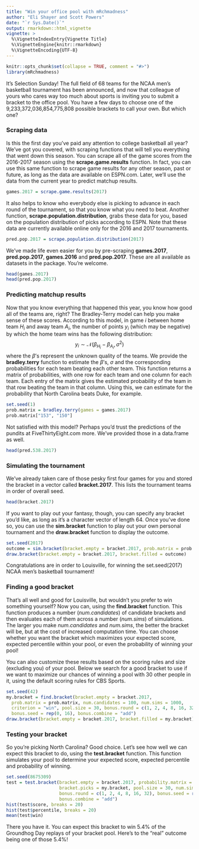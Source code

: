 ```yaml
---
title: "Win your office pool with mRchmadness"
author: "Eli Shayer and Scott Powers"
date: "`r Sys.Date()`"
output: rmarkdown::html_vignette
vignette: >
  %\VignetteIndexEntry{Vignette Title}
  %\VignetteEngine{knitr::rmarkdown}
  %\VignetteEncoding{UTF-8}
---
```


```r
knitr::opts_chunk$set(collapse = TRUE, comment = "#>")
library(mRchmadness)
```

It's Selection Sunday! The full field of 68 teams for the NCAA men's basketball tournament has
been announced, and now that colleague of yours who cares way too much about sports is inviting
you to submit a bracket to the office pool. You have a few days to choose one of the
9,233,372,036,854,775,808 possible brackets to call your own. But which one?

### Scraping data

Is this the first day you've paid any attention to college basketball all year? We've got you
covered, with scraping functions that will tell you everything that went down this season. You
can scrape all of the game scores from the 2016-2017 season using the **scrape.game.results**
function. In fact, you can use this same function to scrape game results for any other season,
past or future, as long as the data are available on ESPN.com. Later, we'll use the data from
the current year to predict matchup results.

```r
games.2017 = scrape.game.results(2017)
```

It also helps to know who everybody else is picking to advance in each round of the tournament,
so that you know what you need to beat. Another function, **scrape.population.distribution**,
grabs these data for you, based on the population distribution of picks according to ESPN. Note
that these data are currently available online only for the 2016 and 2017 tournaments.

```r
pred.pop.2017 = scrape.population.distribution(2017)
```

We've made life even easier for you by pre-scraping **games.2017**, **pred.pop.2017**,
**games.2016** and **pred.pop.2017**. These are all available as datasets in the package.
You're welcome.

```r
head(games.2017)
head(pred.pop.2017)
```

### Predicting matchup results

Now that you know everything that happened this year, you know how good all of the teams are,
right? The Bradley-Terry model can help you make sense of these scores. According to this model,
in game $i$ between home team $H_i$ and away team $A_i$, the number of points $y_i$ (which may
be negative) by which the home team wins has the following distribution:
$$y_i\sim\mathcal N(\beta_{H_i} - \beta_{A_i}, \sigma^2)$$
where the $\beta$'s represent the unknown quality of the teams. We provide the
**bradley.terry**
function to estimate the $\beta$'s, $\sigma$ and the corresponding probabilities for each team
beating each other team.  This function returns a matrix of probabilities, with one row for each
team and one column for each team. Each entry of the matrix gives the estimated probability of
the team in that row beating the team in that column. Using this, we can estimate for the
probability that North Carolina beats Duke, for example.

```r
set.seed(1)
prob.matrix = bradley.terry(games = games.2017)
prob.matrix["153", "150"]
```

Not satisfied with this model? Perhaps you'd trust the predictions of the pundits at
FiveThirtyEight.com more. We've provided those in a data.frame as well.

```r
head(pred.538.2017)
```

### Simulating the tournament

We've already taken care of those pesky first four games for you and stored the bracket in a
vector called **bracket.2017**. This lists the tournament teams in order of overall seed.

```r
head(bracket.2017)
```

If you want to play out your fantasy, though, you can specify any bracket you'd like, as long
as it's a character vector of length 64. Once you've done so, you can use the **sim.bracket**
function to play out your own personal tournament and the **draw.bracket** function to display
the outcome.

```r
set.seed(2017)
outcome = sim.bracket(bracket.empty = bracket.2017, prob.matrix = prob.matrix)
draw.bracket(bracket.empty = bracket.2017, bracket.filled = outcome)
```

Congratulations are in order to Louisville, for winning the set.seed(2017) NCAA men's
basketball tournament!

### Finding a good bracket

That's all well and good for Louisville, but wouldn't you prefer to win something yourself?
Now you can, using the **find.bracket** function. This function produces a number
(*num.candidates*) of candidate brackets and then evaluates each of them across a number
(*num.sims*) of simulations. The larger you make *num.candidates*  and *num.sims*, the better
the bracket will be, but at the cost of increased computation time. You can choose whether
you want the bracket which maximizes your expected score, expected percentile within your pool,
or even the probability of winning your pool!

You can also customize these results based on the scoring rules and size (excluding you) of your
pool. Below we search for a good bracket to use if we want to maximize our chances of winning a
pool with 30 other people in it, using the default scoring rules for CBS Sports.

```r
set.seed(42)
my.bracket = find.bracket(bracket.empty = bracket.2017,
  prob.matrix = prob.matrix, num.candidates = 100, num.sims = 1000,
  criterion = "win", pool.size = 30, bonus.round = c(1, 2, 4, 8, 16, 32),
  bonus.seed = rep(0, 16), bonus.combine = "add")
draw.bracket(bracket.empty = bracket.2017, bracket.filled = my.bracket)
```

### Testing your bracket

So you're picking North Carolina? Good choice. Let's see how well we can expect this bracket to
do, using the **test.bracket** function. This function simulates your pool to determine your
expected score, expected percentile and probability of winning.

```r
set.seed(8675309)
test = test.bracket(bracket.empty = bracket.2017, probability.matrix = probability.matrix,
                    bracket.picks = my.bracket, pool.size = 30, num.sims = 1000,
                    bonus.round = c(1, 2, 4, 8, 16, 32), bonus.seed = rep(0, 16),
                    bonus.combine = "add")
hist(test$score, breaks = 20)
hist(test$percentile, breaks = 20)
mean(test$win)
```

There you have it. You can expect this bracket to win 5.4% of the Groundhog Day replays
of your bracket pool. Here's to the "real" outcome being one of those 5.4%!
